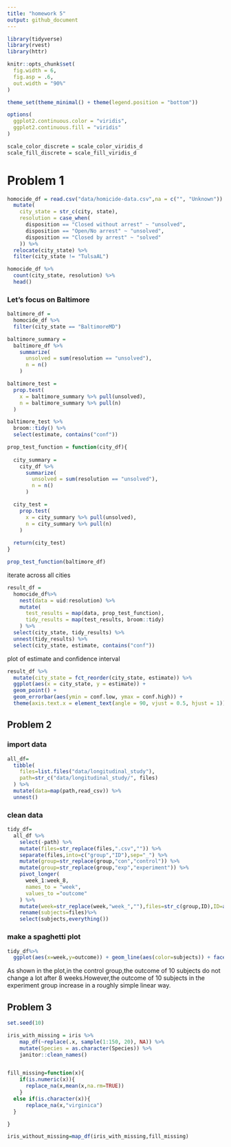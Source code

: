 ```yaml
---
title: "homework 5"
output: github_document
---
```


```r
library(tidyverse)
library(rvest)
library(httr)

knitr::opts_chunk$set(
  fig.width = 6,
  fig.asp = .6,
  out.width = "90%"
)

theme_set(theme_minimal() + theme(legend.position = "bottom"))

options(
  ggplot2.continuous.color = "viridis",
  ggplot2.continuous.fill = "viridis"
)

scale_color_discrete = scale_color_viridis_d
scale_fill_discrete = scale_fill_viridis_d
```

# Problem 1

```r
homocide_df = read.csv("data/homicide-data.csv",na = c("", "Unknown")) %>% 
  mutate(
    city_state = str_c(city, state),
    resolution = case_when(
      disposition == "Closed without arrest" ~ "unsolved",
      disposition == "Open/No arrest" ~ "unsolved",
      disposition == "Closed by arrest" ~ "solved"
    )) %>% 
  relocate(city_state) %>% 
  filter(city_state != "TulsaAL")
```

```r
homocide_df %>% 
  count(city_state, resolution) %>% 
  head()
```

### Let's focus on Baltimore
```r
baltimore_df =
  homocide_df %>% 
  filter(city_state == "BaltimoreMD")

baltimore_summary =
  baltimore_df %>% 
    summarize(
      unsolved = sum(resolution == "unsolved"),
      n = n()
    )

baltimore_test = 
  prop.test(
    x = baltimore_summary %>% pull(unsolved),
    n = baltimore_summary %>% pull(n)
  )

baltimore_test %>% 
  broom::tidy() %>% 
  select(estimate, contains("conf"))
```

```r
prop_test_function = function(city_df){
  
  city_summary =
    city_df %>% 
      summarize(
        unsolved = sum(resolution == "unsolved"),
        n = n()
      )

  city_test = 
    prop.test(
      x = city_summary %>% pull(unsolved),
      n = city_summary %>% pull(n)
    )
  
  return(city_test)
}

prop_test_function(baltimore_df)
```

iterate across all cities

```r
result_df =
  homocide_df%>% 
    nest(data = uid:resolution) %>% 
    mutate(
      test_results = map(data, prop_test_function),
      tidy_results = map(test_results, broom::tidy)
    ) %>% 
  select(city_state, tidy_results) %>% 
  unnest(tidy_results) %>% 
  select(city_state, estimate, contains("conf"))
```

plot of estimate and confidence interval

```r
result_df %>% 
  mutate(city_state = fct_reorder(city_state, estimate)) %>%
  ggplot(aes(x = city_state, y = estimate)) +
  geom_point() +
  geom_errorbar(aes(ymin = conf.low, ymax = conf.high)) +
  theme(axis.text.x = element_text(angle = 90, vjust = 0.5, hjust = 1))
```



## Problem 2

### import data

```r
all_df=
  tibble(
    files=list.files("data/longitudinal_study"),
    path=str_c("data/longitudinal_study/", files)
  ) %>% 
  mutate(data=map(path,read_csv)) %>% 
  unnest()
```


### clean data
```r
tidy_df=
  all_df %>% 
    select(-path) %>% 
    mutate(files=str_replace(files,".csv","")) %>% 
    separate(files,into=c("group","ID"),sep="_") %>% 
    mutate(group=str_replace(group,"con","control")) %>% 
    mutate(group=str_replace(group,"exp","experiment")) %>% 
    pivot_longer(
      week_1:week_8,
      names_to = "week",
      values_to ="outcome"
    ) %>% 
    mutate(week=str_replace(week,"week_",""),files=str_c(group,ID),ID=as.numeric(ID),week=as.numeric(week)) %>% 
    rename(subjects=files)%>% 
    select(subjects,everything())
```


### make a spaghetti plot 
```r
tidy_df%>% 
  ggplot(aes(x=week,y=outcome)) + geom_line(aes(color=subjects)) + facet_grid(~group)
```

As shown in the plot,in the control group,the outcome of 10 subjects do not change a lot after 8 weeks.However,the outcome of 10 subjects in the experiment group increase in a roughly simple linear way.

## Problem 3


```r

set.seed(10)

iris_with_missing = iris %>% 
    map_df(~replace(.x, sample(1:150, 20), NA)) %>%
    mutate(Species = as.character(Species)) %>% 
    janitor::clean_names() 


fill_missing=function(x){
    if(is.numeric(x)){
      replace_na(x,mean(x,na.rm=TRUE))
    }
  else if(is.character(x)){
      replace_na(x,"virginica")
  }

}

iris_without_missing=map_df(iris_with_missing,fill_missing)

```

